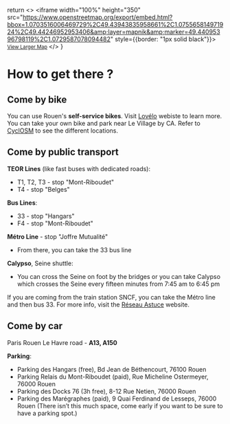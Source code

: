   return <>
    <iframe width="100%" height="350" src="https://www.openstreetmap.org/export/embed.html?bbox=1.0703516006469729%2C49.43943835958661%2C1.075565814971924%2C49.44246952953406&amp;layer=mapnik&amp;marker=49.44095396798119%2C1.0729587078094482" style={{border: "1px solid black"}}></iframe>
    <br/>
    <small>
      <a href="https://www.openstreetmap.org/?mlat=49.44095&amp;mlon=1.07296#map=18/49.44095/1.07296&amp;layers=N">View Larger Map</a>
    </small>
  </>
}


# How to get there ?

<Map />

## Come by bike

You can use Rouen's **self-service bikes**. Visit [Lovélo](https://lovelolibreservice.fr/) webiste to learn more.
You can take your own bike and park near Le Village by CA. Refer to [CyclOSM](https://www.cyclosm.org/#map=17/49.44106/1.07267/cyclosm) to see the different locations.

## Come by public transport


**TEOR Lines** (like fast buses with dedicated roads):

- T1, T2, T3 - stop "Mont-Riboudet"
- T4 - stop "Belges"

**Bus Lines**:

- 33 - stop "Hangars"
- F4 - stop "Mont-Riboudet"

**Métro Line** - stop "Joffre Mutualité"
- From there, you can take the 33 bus line

**Calypso**, Seine shuttle:
- You can cross the Seine on foot by the bridges or you can take Calypso which crosses the Seine every fifteen minutes from 7:45 am to 6:45 pm

If you are coming from the train station SNCF, you can take the Métro line and then bus 33.
For more info, visit the [Réseau Astuce](https://www.reseau-astuce.fr/) website.

## Come by car

Paris Rouen Le Havre road - **A13, A150**

**Parking**:
- Parking des Hangars (free), Bd Jean de Béthencourt, 76100 Rouen
- Parking Relais du Mont-Riboudet (paid), Rue Micheline Ostermeyer, 76000 Rouen
- Parking des Docks 76 (3h free), 8-12 Rue Netien, 76000 Rouen
- Parking des Marégraphes (paid), 9 Quai Ferdinand de Lesseps, 76000 Rouen
(There isn’t this much space, come early if you want to be sure to have a parking spot.)
